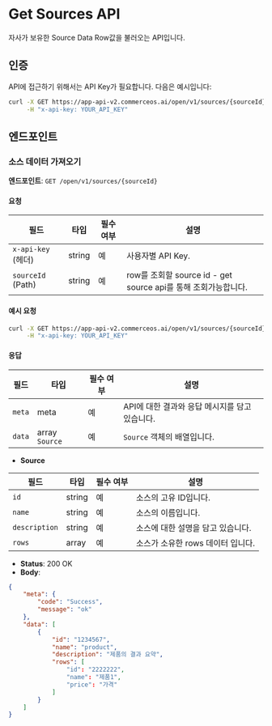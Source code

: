 # Get Sources API

자사가 보유한 Source Data Row값을 불러오는 API입니다.

## 인증

API에 접근하기 위해서는 API Key가 필요합니다. 다음은 예시입니다:

```bash
curl -X GET https://app-api-v2.commerceos.ai/open/v1/sources/{sourceId} \
     -H "x-api-key: YOUR_API_KEY"
```

## 엔드포인트

### 소스 데이터 가져오기

**엔드포인트**: `GET /open/v1/sources/{sourceId}`

#### 요청

| 필드                   | 타입    | 필수 여부 | 설명                         |
|-------------------------|---------|----------|-------------------------------------|
| `x-api-key` (헤더)    | string  | 예      | 사용자별 API Key.   |
| `sourceId` (Path)    | string  | 예      | row를 조회할 source id - get source api를 통해 조회가능합니다.   |

#### 예시 요청

```bash
curl -X GET https://app-api-v2.commerceos.ai/open/v1/sources/{sourceId} \
     -H "x-api-key: YOUR_API_KEY"
```

#### 응답

| 필드      | 타입       | 필수 여부 | 설명                                           |
|------------|------------|----------|----------------------------------------------|
| `meta`    | meta    | 예      | API에 대한 결과와 응답 메시지를 담고 있습니다.                            |
| `data`    | array `Source`    | 예      | `Source` 객체의 배열입니다.                            |

- **Source**

| 필드         | 타입       | 필수 여부 | 설명                                                                                       |
|-------------------|------------|----------|------------------------------------------------------------------------------------------|
| `id`             | string     | 예      | 소스의 고유 ID입니다.                                                                            |
| `name`    | string     | 예      | 소스의 이름입니다.                              |
| `description`      | string     | 예      | 소스에 대한 설명을 담고 있습니다.                   |
| `rows`      | array     | 예      | 소스가 소유한 rows 데이터 입니다.                 |

- **Status**: 200 OK
- **Body**:

```json
{
    "meta": {
        "code": "Success",
        "message": "ok"
    },
    "data": [
        {
            "id": "1234567",
            "name": "product",
            "description": "제품의 결과 요약",
            "rows": [
                "id": "2222222",
                "name": "제품1",
                "price": "가격"
            ]
        }
    ]
}
```
